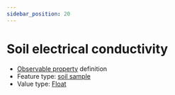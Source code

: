 ```yaml
---
sidebar_position: 20
---
```



# Soil electrical conductivity

- [Observable property](/viewers/dawe-vocabs?uri=https://linked.data.gov.au/def/test/dawe-cv/22815fee-434e-4e21-b85f-8005a669a865) definition
- Feature type: [soil sample](http://linked.data.gov.au/def/tern-cv/06461021-a6c2-4175-9651-23653c2b9116)
- Value type: [Float](https://w3id.org/tern/ontologies/tern/Float)


<Example protocolModule="soil-pit-characterization" observableProperty="https://linked.data.gov.au/def/test/dawe-cv/22815fee-434e-4e21-b85f-8005a669a865" />
